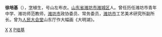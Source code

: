 '''徐培基'''（{{bd|1909年||1970年|catIdx=X徐培基}}），[[表字|字]]植生，号山左布衣。[[山东省|山东省]][[潍坊市|潍坊市]][[潍城区|潍城区]]人。曾任历任潍坊市青年中学、潍坊师范教师，[[潍坊市|潍坊市]]政协委员、常务委员，[[潍坊市|潍坊市]]工艺美术研究所副所长。曾为[[人民大会堂|人民大会堂]]山东厅作大幅画《大明湖》。

{{中国艺术家小作品}}

[[Category:中華人民共和國畫家|X]]
[[Category:潍坊人|X]]
[[Category:徐姓|P培基]]